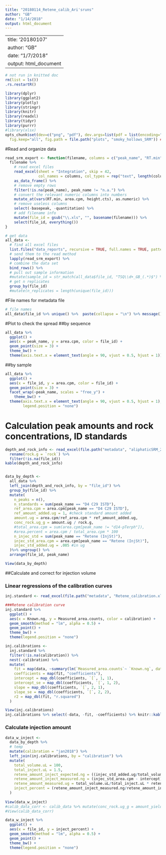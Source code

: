 ```yaml
---
title: "20180114_Retene_calib_Ari'sruns"
author: "GB"
date: "1/14/2018"
output: html_document
---
```


---
title: '20180107'
author: "GB"
date: "1/7/2018"
output: html_document
---

```r
# not run in knitted doc
rm(list = ls())
.rs.restartR()
```

```r
library(dplyr)
library(ggplot2)
library(plotly)
library(stringr)
library(knitr)
library(readxl)
library(tidyr)
library(purrr)
#library(xlsx)
opts_chunk$set(dev=c("png", "pdf"), dev.args=list(pdf = list(encoding="WinAnsi", useDingbats=FALSE)),
  fig.keep="all", fig.path = file.path("plots", "smoky_hollows_SRM")) ### CHANGE PLOT SUFFIX ###
```

#Read and organize data
```r
read_srm_export <- function(filename, columns = c("peak_name", "RT.min", "basepeak", "area.cpm", "height.cts", "quantitation")) {
  filename %>% 
    # read excel files
    read_excel(sheet = "Integration", skip = 42, 
               col_names = columns, col_types = rep("text", length(columns))) %>% 
    as_data_frame() %>%
    # remove empty rows
    filter(!is.na(peak_name), peak_name != "n.a.") %>% 
    # convert the relevant numeric columns into numbers
    mutate_at(vars(RT.min, area.cpm, height.cts), as.numeric) %>% 
    # remove useless columns
    select(-basepeak, -quantitation) %>% 
    # add filename info
    mutate(file_id = gsub("\\.xls", "", basename(filename))) %>% 
    select(file_id, everything())
}

# get data
all_data <- 
  # find all excel files
  list.files("data_reports", recursive = TRUE, full.names = TRUE, pattern = "\\.xls$") %>% 
  # send them to the read method
  lapply(read_srm_export) %>% 
  # combine the data set
  bind_rows() %>% 
  # pull out sample information
  #mutate(sample_id = str_match(all_data$file_id, "TSQ\\d+_GB_(.*)$") %>% { .[,2] }) %>% 
  # get n replicates
  group_by(file_id)
  #mutate(n_replicates = length(unique(file_id)))

```

#File names for metadata file
```r
# file names
all_data$file_id %>% unique() %>%  paste(collapse = "\n") %>% message()
```

#Plot to check the spread
##by sequence
```r
all_data %>% 
  ggplot() + 
  aes(x = peak_name, y = area.cpm, color = file_id) +
  geom_point(size = 3) +
  theme_bw() +
  theme(axis.text.x = element_text(angle = 90, vjust = 0.5, hjust = 1))
```
##by sample
```r
all_data %>% 
  ggplot() +
  aes(x = file_id, y = area.cpm, color = file_id) + 
  geom_point(size = 3) +
  facet_wrap(~peak_name, scales = "free_y") +
    theme_bw() +
  theme(axis.text.x = element_text(angle = 90, vjust = 0.5, hjust = 1),
        legend.position = "none")
```

# Calculation peak amounts and rock concentrations, ID standards

```r
depth_and_rock_info <- read_excel(file.path("metadata", "aliphaticSRM_20180109.xlsx")) %>% 
  rename(rock.g = `rock`) %>% 
  filter(!is.na(file_id))
kable(depth_and_rock_info)


data_by_depth <- 
  all_data %>%
  left_join(depth_and_rock_info, by = "file_id") %>% 
  group_by(file_id) %>% 
  mutate(
    n_peaks = n(),
    n_standards = sum(peak_name == "D4 C29 ISTD"),
    ref_area.cpm = area.cpm[peak_name == "D4 C29 ISTD"],
    ref_amount_added.ug = 1, #check standard amount added
    amount.ug = area.cpm/ref_area.cpm * ref_amount_added.ug,
    conc_rock.ug_g = amount.ug / rock.g, 
    #total_area.cpm = sum(area.cpm[peak_name != "d14-pTerph"]),
    #area.percent = area.cpm / total_area.cpm * 100
    n_injec_std = sum(peak_name == "Retene (InjSt)"),
    injec_std_area.cpm = area.cpm[peak_name == "Retene (InjSt)"],
    injec_std_added.ug = .005 #in ug
  )%>% ungroup() %>% 
  arrange(file_id, peak_name) 

View(data_by_depth)
```

##Calculate and correct for injection volume

### Linear regressions of the calibration curves

```r
inj.standard <- read_excel(file.path("metadata", "Retene_calibration.xlsx"))   ###read excel

###Retene calibration curve
inj.standard %>% 
  ggplot() +
  aes(x = Known.ng, y = Measured_area.counts, color = calibration) + 
  geom_smooth(method = "lm", alpha = 0.5) +
  geom_point() +
  theme_bw() +
  theme(legend.position = "none") 

inj.calibrations <- 
  inj.standard %>% 
  filter(!is.na(calibration)) %>% 
  nest(-calibration) %>% 
  mutate(
    fit = map(data, ~summary(lm(`Measured_area.counts`~ `Known.ng`, data = .x))),
    coefficients = map(fit, "coefficients"),
    intercept = map_dbl(coefficients, `[`, 1, 1),
    intercept_se = map_dbl(coefficients, `[`, 1, 2),
    slope = map_dbl(coefficients, `[`, 2, 1),
    slope_se = map_dbl(coefficients, `[`, 2, 2),
    r2 = map_dbl(fit, "r.squared")
  )

View(inj.calibrations)
inj.calibrations %>% select(-data, -fit, -coefficients) %>% knitr::kable(d = 3)
```

### Calculate injection amount
```r
data_w_inject <-
  data_by_depth %>% 
  # temp
  mutate(calibration = "jan2018") %>% 
  left_join(inj.calibrations, by = "calibration") %>% 
  mutate(
    total_volume.uL = 100,
    total_inject.uL = 1.5,
    retene_amount_inject_expected.ng = ((injec_std_added.ug/total_volume.uL) * total_inject.uL)*1000,
    retene_amount_inject_measured.ng = (injec_std_area.cpm - intercept)/slope,
    retene_amount_measured.ug = total_volume.uL/total_inject.uL * retene_amount_inject_measured.ng * 1/1000,
    inject_percent = (retene_amount_inject_measured.ng/retene_amount_inject_expected.ng)*100
  )
  
View(data_w_inject)
#calib_data_corr <- calib_data %>% mutate(conc_rock.ug_g = amount_yield_corr.ug / `rock `) #in microgram lipid per gram rock
#View(calib_data_corr)

data_w_inject %>% 
  ggplot() +
  aes(x = file_id, y = inject_percent) + 
  geom_smooth(method = "lm", alpha = 0.5) +
  geom_point() +
  theme_bw() +
  theme(legend.position = "none") 
```

